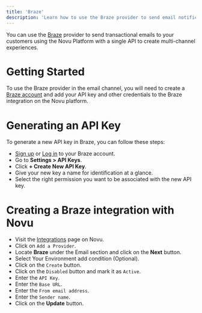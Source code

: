 ```yaml
---
title: 'Braze'
description: 'Learn how to use the Braze provider to send email notifications using Novu'
---
```


You can use the [Braze](https://braze.com/) provider to send transactional emails to your customers using the Novu Platform with a single API to create multi-channel experiences.

# Getting Started

To use the Braze provider in the email channel, you will need to create a [Braze account](https://braze.com/) and add your API key and other credentials to the Braze integration on the Novu platform.

# Generating an API Key

To generate a new API key in Braze, you can follow these steps:

- [Sign up](https://braze.com) or [Log in](https://braze.com) to your Braze account.
- Go to **Settings > API Keys**.
- Click **+ Create New API Key**.
- Give your new key a name for identification at a glance.
- Select the right permission you want to be associated with the new API key.

# Creating a Braze integration with Novu

- Visit the [Integrations](https://dashboard-v2.novu.co/integrations?utm_campaign=docs-braze) page on Novu.
- Click on `Add a Provider`.
- Locate **Braze** under the Email section and click on the **Next** button.
- Select Your Environment add condition (Optional).
- Click on the `Create` button.
- Click on the `Disabled` button and mark it as `Active`.
- Enter the `API Key`.
- Enter the `Base URL`.
- Enter the `From email address`.
- Enter the `Sender name`.
- Click on the **Update** button.
